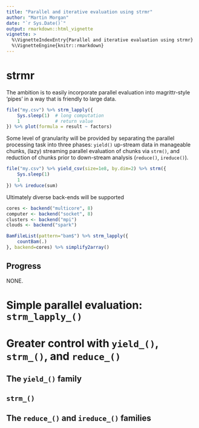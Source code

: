 ```yaml
---
title: "Parallel and iterative evaluation using strmr"
author: "Martin Morgan"
date: "`r Sys.Date()`"
output: rmarkdown::html_vignette
vignette: >
  %\VignetteIndexEntry{Parallel and iterative evaluation using strmr}
  %\VignetteEngine{knitr::rmarkdown}
---
```


# strmr

The ambition is to easily incorporate parallel evaluation into
magrittr-style 'pipes' in a way that is friendly to large data.

```r
file("my.csv") %>% strm_lapply({
    Sys.sleep(1)  # long computation
    1             # return value
}) %>% plot(formula = result ~ factors)
```

Some level of granularity will be provided by separating the parallel
processing task into three phases: `yield()` up-stream data in
manageable chunks, (lazy) streaming parallel evaluation of chunks via
`strm()`, and reduction of chunks prior to down-stream analysis
(`reduce()`, `ireduce()`).

```r
file("my.csv") %>% yield_csv(size=1e8, by.dim=2) %>% strm({
    Sys.sleep(1)
    1
}) %>% ireduce(sum)
```

Ultimately diverse back-ends will be supported

```r
cores <- backend("multicore", 8)
computer <- backend("socket", 8)
clusters <- backend("mpi")
clouds <- backend("spark")

BamFileList(pattern="bam$") %>% strm_lapply({
    countBam(.)
}, backend=cores) %>% simplify2array()
```

## Progress

NONE.

# Simple parallel evaluation: `strm_lapply_()`

# Greater control with `yield_()`, `strm_()`, and `reduce_()`

## The `yield_()` family

## `strm_()`

## The `reduce_()` and `ireduce_()` families
